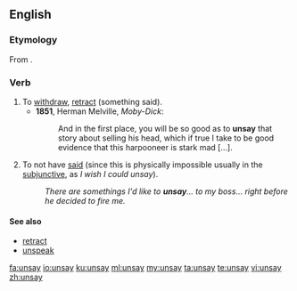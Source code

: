 ==English==

===Etymology===
From {{prefix|un|say|lang=en}}.

===Verb===
{{en-verb|unsays|unsaying|unsaid|unsaid}}

# To [[withdraw]], [[retract]] (something said).
#* '''1851''', Herman Melville, ''Moby-Dick'':
#*: And in the first place, you will be so good as to '''unsay''' that story about selling his head, which if true I take to be good evidence that this harpooneer is stark mad [...].
# To not have [[said]] (since this is physically impossible usually in the [[subjunctive]], as ''I wish I could unsay'').
#: ''There are somethings I'd like to '''unsay'''... to my boss... right before he decided to fire me.''

====See also====
* [[retract]]
* [[unspeak]]

[[fa:unsay]]
[[io:unsay]]
[[ku:unsay]]
[[ml:unsay]]
[[my:unsay]]
[[ta:unsay]]
[[te:unsay]]
[[vi:unsay]]
[[zh:unsay]]